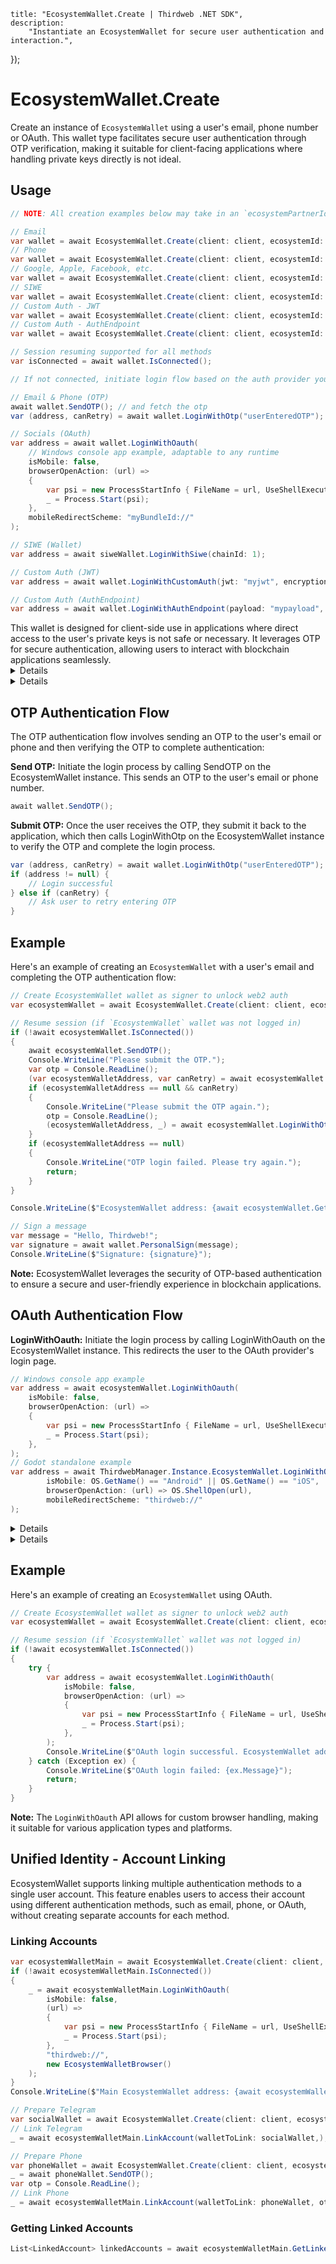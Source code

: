 
	title: "EcosystemWallet.Create | Thirdweb .NET SDK",
	description:
		"Instantiate an EcosystemWallet for secure user authentication and interaction.",
});

# EcosystemWallet.Create

Create an instance of `EcosystemWallet` using a user's email, phone number or OAuth. This wallet type facilitates secure user authentication through OTP verification, making it suitable for client-facing applications where handling private keys directly is not ideal.

## Usage

```csharp
// NOTE: All creation examples below may take in an `ecosystemPartnerId` if you are the ecosystem partner integrating with a third-party ecosystem

// Email
var wallet = await EcosystemWallet.Create(client: client, ecosystemId: "ecosystem.my-ecosystem", email: "userEmail");
// Phone
var wallet = await EcosystemWallet.Create(client: client, ecosystemId: "ecosystem.my-ecosystem", phoneNumber: "+1234567890");
// Google, Apple, Facebook, etc.
var wallet = await EcosystemWallet.Create(client: client, ecosystemId: "ecosystem.my-ecosystem", authProvider: AuthProvider.Google);
// SIWE
var wallet = await EcosystemWallet.Create(client: client, ecosystemId: "ecosystem.my-ecosystem", authProvider: AuthProvider.Siwe, siweSigner: anyExternalWallet);
// Custom Auth - JWT
var wallet = await EcosystemWallet.Create(client: client, ecosystemId: "ecosystem.my-ecosystem", authProvider: AuthProvider.JWT);
// Custom Auth - AuthEndpoint
var wallet = await EcosystemWallet.Create(client: client, ecosystemId: "ecosystem.my-ecosystem", authProvider: AuthProvider.AuthEndpoint);

// Session resuming supported for all methods
var isConnected = await wallet.IsConnected();

// If not connected, initiate login flow based on the auth provider you are using

// Email & Phone (OTP)
await wallet.SendOTP(); // and fetch the otp
var (address, canRetry) = await wallet.LoginWithOtp("userEnteredOTP");

// Socials (OAuth)
var address = await wallet.LoginWithOauth(
    // Windows console app example, adaptable to any runtime
    isMobile: false,
    browserOpenAction: (url) =>
    {
        var psi = new ProcessStartInfo { FileName = url, UseShellExecute = true };
        _ = Process.Start(psi);
    },
    mobileRedirectScheme: "myBundleId://"
);

// SIWE (Wallet)
var address = await siweWallet.LoginWithSiwe(chainId: 1);

// Custom Auth (JWT)
var address = await wallet.LoginWithCustomAuth(jwt: "myjwt", encryptionkey: "myencryptionkey");

// Custom Auth (AuthEndpoint)
var address = await wallet.LoginWithAuthEndpoint(payload: "mypayload", encryptionkey: "myencryptionkey");
```

<Callout variant="info" title="Client-Side Use">
	This wallet is designed for client-side use in applications where direct access to the user's private keys is not safe or necessary. It leverages OTP for secure authentication, allowing users to interact with blockchain applications seamlessly.
</Callout>
<Details summary="Parameters">

### client (required)

An instance of `ThirdwebClient`.

### ecosystemId (required)

The ID of the ecosyste wallet you created on the dashboard.

### ecosystemPartnerId (optional)

The partner ID you were provided by the Ecosystem owner.

### email (optional)

The user's email address. Required if `phoneNumber` is not provided.

### phoneNumber (optional)

The user's phone number. Required if `email` is not provided.

### authProvider (optional)

The OAuth provider to use for authentication. Supported values are `AuthProvider.Google`, `AuthProvider.Apple`, `AuthProvider.Facebook`.

### storageDirectoryPath (optional)

The path to the directory where the wallet data is stored. Defaults to the application's data directory.

</Details>

<Details summary="Return Value">

### EcosystemWallet

Returns an instance of EcosystemWallet, initialized for the user based on the provided email or phone number. This wallet is ready for OTP authentication and further blockchain interactions.

</Details>

## OTP Authentication Flow

The OTP authentication flow involves sending an OTP to the user's email or phone and then verifying the OTP to complete authentication:

**Send OTP:** Initiate the login process by calling SendOTP on the EcosystemWallet instance. This sends an OTP to the user's email or phone number.

```csharp
await wallet.SendOTP();
```

**Submit OTP:** Once the user receives the OTP, they submit it back to the application, which then calls LoginWithOtp on the EcosystemWallet instance to verify the OTP and complete the login process.

```csharp
var (address, canRetry) = await wallet.LoginWithOtp("userEnteredOTP");
if (address != null) {
    // Login successful
} else if (canRetry) {
    // Ask user to retry entering OTP
}
```

## Example

Here's an example of creating an `EcosystemWallet` with a user's email and completing the OTP authentication flow:

```csharp
// Create EcosystemWallet wallet as signer to unlock web2 auth
var ecosystemWallet = await EcosystemWallet.Create(client: client, ecosystemId: "ecosystem.my-ecosystem", email: "email@email.com"); // or email: null, phoneNumber: "+1234567890"

// Resume session (if `EcosystemWallet` wallet was not logged in)
if (!await ecosystemWallet.IsConnected())
{
    await ecosystemWallet.SendOTP();
    Console.WriteLine("Please submit the OTP.");
    var otp = Console.ReadLine();
    (var ecosystemWalletAddress, var canRetry) = await ecosystemWallet.LoginWithOtp(otp);
    if (ecosystemWalletAddress == null && canRetry)
    {
        Console.WriteLine("Please submit the OTP again.");
        otp = Console.ReadLine();
        (ecosystemWalletAddress, _) = await ecosystemWallet.LoginWithOtp(otp);
    }
    if (ecosystemWalletAddress == null)
    {
        Console.WriteLine("OTP login failed. Please try again.");
        return;
    }
}

Console.WriteLine($"EcosystemWallet address: {await ecosystemWallet.GetAddress()}");

// Sign a message
var message = "Hello, Thirdweb!";
var signature = await wallet.PersonalSign(message);
Console.WriteLine($"Signature: {signature}");
```

**Note:** EcosystemWallet leverages the security of OTP-based authentication to ensure a secure and user-friendly experience in blockchain applications.

## OAuth Authentication Flow

**LoginWithOauth:** Initiate the login process by calling LoginWithOauth on the EcosystemWallet instance. This redirects the user to the OAuth provider's login page.

```csharp
// Windows console app example
var address = await ecosystemWallet.LoginWithOauth(
    isMobile: false,
    browserOpenAction: (url) =>
    {
        var psi = new ProcessStartInfo { FileName = url, UseShellExecute = true };
        _ = Process.Start(psi);
    },
);
// Godot standalone example
var address = await ThirdwebManager.Instance.EcosystemWallet.LoginWithOauth(
        isMobile: OS.GetName() == "Android" || OS.GetName() == "iOS",
        browserOpenAction: (url) => OS.ShellOpen(url),
        mobileRedirectScheme: "thirdweb://"
);
```

<Details summary="Parameters">

### isMobile

A `bool` indicating whether the application is running on a mobile platform.

### browserOpenAction

An `Action<string>` that opens the OAuth provider's login page in a browser.

### mobileRedirectScheme

The redirect scheme to use for mobile platforms. Defaults to `"thirdweb://"`.

### browser

An instance of `IThirdwebBrowser` to use for the OAuth login process. Defaults to `null`.

### cancellationToken

A `CancellationToken` to cancel the operation. Defaults to `default`.

</Details>

<Details summary="Return Value">

### string

The EcosystemWallet address as a hexadecimal `string`.

</Details>

## Example

Here's an example of creating an `EcosystemWallet` using OAuth.

```csharp
// Create EcosystemWallet wallet as signer to unlock web2 auth
var ecosystemWallet = await EcosystemWallet.Create(client: client, ecosystemId: "ecosystem.my-ecosystem", authProvider: AuthProvider.Google);

// Resume session (if `EcosystemWallet` wallet was not logged in)
if (!await ecosystemWallet.IsConnected())
{
    try {
        var address = await ecosystemWallet.LoginWithOauth(
            isMobile: false,
            browserOpenAction: (url) =>
            {
                var psi = new ProcessStartInfo { FileName = url, UseShellExecute = true };
                _ = Process.Start(psi);
            },
        );
        Console.WriteLine($"OAuth login successful. EcosystemWallet address: {address}");
    } catch (Exception ex) {
        Console.WriteLine($"OAuth login failed: {ex.Message}");
        return;
    }
}
```

**Note:** The `LoginWithOauth` API allows for custom browser handling, making it suitable for various application types and platforms.

## Unified Identity - Account Linking

EcosystemWallet supports linking multiple authentication methods to a single user account. This feature enables users to access their account using different authentication methods, such as email, phone, or OAuth, without creating separate accounts for each method.

### Linking Accounts

```csharp
var ecosystemWalletMain = await EcosystemWallet.Create(client: client, ecosystemId: "ecosystem.my-ecosystem", authProvider: AuthProvider.Google);
if (!await ecosystemWalletMain.IsConnected())
{
    _ = await ecosystemWalletMain.LoginWithOauth(
        isMobile: false,
        (url) =>
        {
            var psi = new ProcessStartInfo { FileName = url, UseShellExecute = true };
            _ = Process.Start(psi);
        },
        "thirdweb://",
        new EcosystemWalletBrowser()
    );
}
Console.WriteLine($"Main EcosystemWallet address: {await ecosystemWalletMain.GetAddress()}");

// Prepare Telegram
var socialWallet = await EcosystemWallet.Create(client: client, ecosystemId: "ecosystem.my-ecosystem", authProvider: AuthProvider.Telegram);
// Link Telegram
_ = await ecosystemWalletMain.LinkAccount(walletToLink: socialWallet,);

// Prepare Phone
var phoneWallet = await EcosystemWallet.Create(client: client, ecosystemId: "ecosystem.my-ecosystem", phoneNumber: "+1234567890");
_ = await phoneWallet.SendOTP();
var otp = Console.ReadLine();
// Link Phone
_ = await ecosystemWalletMain.LinkAccount(walletToLink: phoneWallet, otp: otp);
```

### Getting Linked Accounts

```csharp
List<LinkedAccount> linkedAccounts = await ecosystemWalletMain.GetLinkedAccounts();
```
